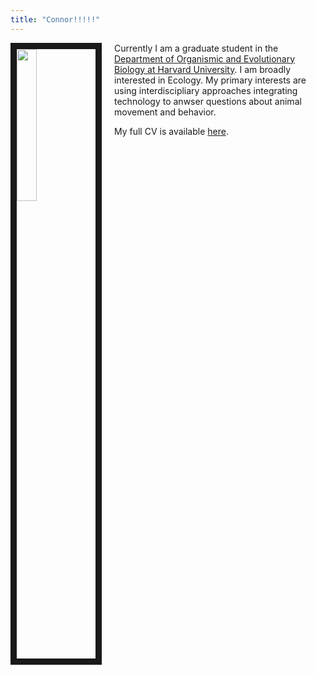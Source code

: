 ---
title: "Connor!!!!!"
---

<link rel="stylesheet" href="styles.css" type="text/css">

<img src="images/Connor_Fishing.jpg" style="width:25%; border:10px solid; margin-right: 20px" align="left">

Currently I am a graduate student in the [Department of Organismic and Evolutionary Biology at Harvard University](https://oeb.harvard.edu/). I am broadly interested in Ecology. My primary interests are using interdiscipliary approaches integrating technology to anwser questions about animal movement and behavior.


My full CV is available [here](files/White CF_CV.pdf).
